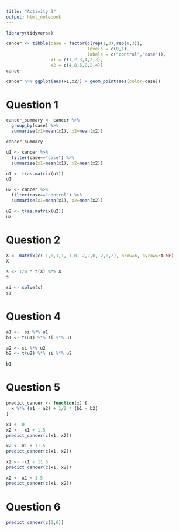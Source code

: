 ```yaml
---
title: "Activity 3"
output: html_notebook
---
```


```r
library(tidyverse)
```


```r
cancer <- tibble(case = factor(c(rep(1,3),rep(0,3)),
                               levels = c(0,1),
                               labels = c("control","case")),
                 x1 = c(1,2,3,4,2,3),
                 x2 = c(4,8,6,0,2,4))
cancer
```

```r
cancer %>% ggplot(aes(x1,x2)) + geom_point(aes(color=case))
```

# Question 1

```r
cancer_summary <- cancer %>%
  group_by(case) %>%
  summarise(x1=mean(x1), x2=mean(x2))

cancer_summary
```

```r
u1 <- cancer %>%
  filter(case=="case") %>%
  summarise(x1=mean(x1), x2=mean(x2))

u1 <- t(as.matrix(u1))
u1
```
```r
u2 <- cancer %>%
  filter(case=="control") %>%
  summarise(x1=mean(x1), x2=mean(x2))

u2 <- t(as.matrix(u2))
u2
```

# Question 2

```r
X <- matrix(c(-1,0,1,1,-1,0,-2,2,0,-2,0,2), nrow=6, byrow=FALSE)
X
```

```r
s <- 1/4 * t(X) %*% X
s
```
```r
si <- solve(s)
si
```

# Question 4

```r
a1 <-  si %*% u1
b1 <- t(u1) %*% si %*% u1

a2 <- si %*% u2
b2 <- t(u2) %*% si %*% u2

b1
```
# Question 5

```r
predict_cancer <- function(x) {
  x %*% (a1 - a2) + 1/2 * (b1 - b2)
}
```

```r
x1 <- 0
x2 <- -x1 + 1.5
predict_cancer(c(x1, x2))

x2 <- x1 + 11.5
predict_cancer(c(x1, x2))

x2 <- -x1 - 11.5
predict_cancer(c(x1, x2))

x2 <- x1 + 1.5
predict_cancer(c(x1, x2))
```


# Question 6

```r
predict_cancer(c(2,6))
```

